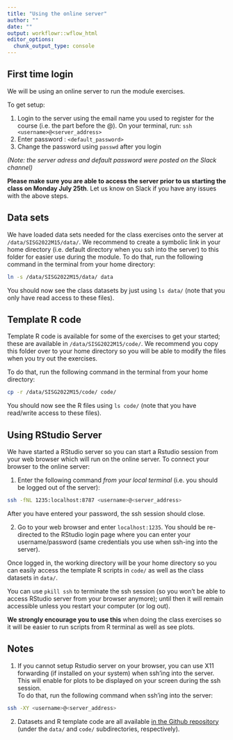 ```yaml
---
title: "Using the online server"
author: ""
date: ""
output: workflowr::wflow_html
editor_options:
  chunk_output_type: console
---
```


## First time login

We will be using an online server to run the module exercises.

To get setup:

1. Login to the server using the email name you used to register for the course (i.e. the part before the @). On your terminal, run:
`ssh <username>@<server_address>`
2. Enter password : `<default_password>`
3. Change the password using `passwd` after you login

*(Note: the server adress and default password were posted on the Slack channel)*

**Please make sure you are able to access the server prior to us starting the class on Monday July 25th**. 
Let us know on Slack if you have any issues with the above steps. 

## Data sets

We have loaded data sets needed for the class exercises onto the server at `/data/SISG2022M15/data/`.
We recommend to create a symbolic link in your home directory (i.e. default directory when you ssh into the server) to this folder for easier use during the module.
To do that, run the following command in the terminal from your home directory:
```bash
ln -s /data/SISG2022M15/data/ data
```

You should now see the class datasets by just using `ls data/` (note that you only have read access to these files).

## Template R code

Template R code is available for some of the exercises to get your started; these are available in `/data/SISG2022M15/code/`.
We recommend you copy this folder over to your home directory so you will be able to modify the files when you try out the exercises.

To do that, run the following command in the terminal from your home directory:
```bash
cp -r /data/SISG2022M15/code/ code/
```

You should now see the R files using `ls code/` (note that you have read/write access to these files).

## Using RStudio Server

We have started a RStudio server so you can start a Rstudio session from your web browser which will run on the online server.
To connect your browser to the online server:

1. Enter the following command *from your local terminal* (i.e. you should be logged out of the server):
```bash
ssh -fNL 1235:localhost:8787 <username>@<server_address>
```
After you have entered your password, the ssh session should close. 

2. Go to your web browser and enter `localhost:1235`.
You should be re-directed to the RStudio login page where you can enter your username/password (same credentials you use when ssh-ing into the server).

Once logged in, the working directory will be your home directory so you can easily access the template R scripts in `code/` as well as the class datasets in `data/`.

You can use `pkill ssh` to terminate the ssh session (so you won't be able to access RStudio server from your browser anymore); 
until then it will remain accessible unless you restart your computer (or log out).

**We strongly encourage you to use this** when doing the class exercises so it will be easier to run scripts from R terminal as well as see plots. 

## Notes

1. If you cannot setup Rstudio server on your browser, you can use X11 forwarding (if installed on your system) when ssh'ing into the server. 
This will enable for plots to be displayed on your screen during the ssh session.  
To do that, run the following command when ssh'ing into the server:
```bash
ssh -XY <username>@<server_address>
```

2. Datasets and R template code are all available [in the Github repository](https://github.com/joellembatchou/SISG2022_Association_Mapping) 
(under the `data/` and `code/` subdirectories, respectively).
